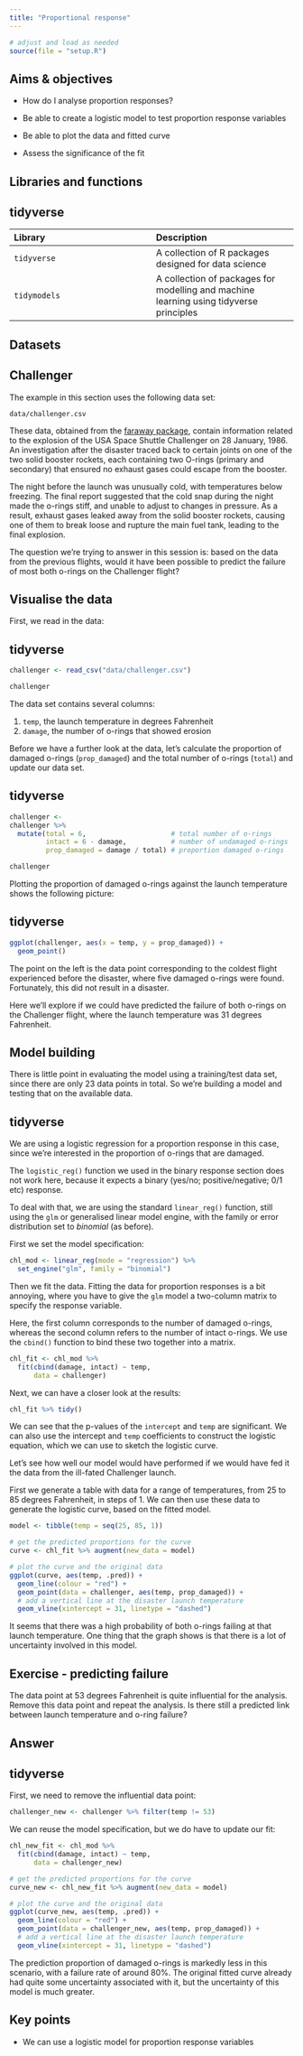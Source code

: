 ```yaml
---
title: "Proportional response"
---
```


```r
# adjust and load as needed
source(file = "setup.R")
```

::: callout-note
## Aims & objectives

-   How do I analyse proportion responses?

-   Be able to create a logistic model to test proportion response variables

-   Be able to plot the data and fitted curve

-   Assess the significance of the fit
:::

## Libraries and functions

::: panel-tabset
## tidyverse

| Library      | Description                                                                            |
|:-----------------------------------|:-----------------------------------|
| `tidyverse`  | A collection of R packages designed for data science                                   |
| `tidymodels` | A collection of packages for modelling and machine learning using tidyverse principles |
:::

## Datasets

::: panel-tabset
## Challenger

The example in this section uses the following data set:

`data/challenger.csv`

These data, obtained from the [faraway package](https://www.rdocumentation.org/packages/faraway/versions/1.0.7), contain information related to the explosion of the USA Space Shuttle Challenger on 28 January, 1986. An investigation after the disaster traced back to certain joints on one of the two solid booster rockets, each containing two O-rings (primary and secondary) that ensured no exhaust gases could escape from the booster.

The night before the launch was unusually cold, with temperatures below freezing. The final report suggested that the cold snap during the night made the o-rings stiff, and unable to adjust to changes in pressure. As a result, exhaust gases leaked away from the solid booster rockets, causing one of them to break loose and rupture the main fuel tank, leading to the final explosion.

The question we're trying to answer in this session is: based on the data from the previous flights, would it have been possible to predict the failure of most both o-rings on the Challenger flight?
:::

## Visualise the data

First, we read in the data:

::: panel-tabset
## tidyverse

```r
challenger <- read_csv("data/challenger.csv")

challenger
```
:::

The data set contains several columns:

1.  `temp`, the launch temperature in degrees Fahrenheit
2.  `damage`, the number of o-rings that showed erosion

Before we have a further look at the data, let's calculate the proportion of damaged o-rings (`prop_damaged`) and the total number of o-rings (`total`) and update our data set.

::: panel-tabset
## tidyverse

```r
challenger <-
challenger %>%
  mutate(total = 6,                     # total number of o-rings
         intact = 6 - damage,           # number of undamaged o-rings
         prop_damaged = damage / total) # proportion damaged o-rings

challenger
```
:::

Plotting the proportion of damaged o-rings against the launch temperature shows the following picture:

::: panel-tabset
## tidyverse

```r
ggplot(challenger, aes(x = temp, y = prop_damaged)) +
  geom_point()
```
:::

The point on the left is the data point corresponding to the coldest flight experienced before the disaster, where five damaged o-rings were found. Fortunately, this did not result in a disaster.

Here we'll explore if we could have predicted the failure of both o-rings on the Challenger flight, where the launch temperature was 31 degrees Fahrenheit.

## Model building

There is little point in evaluating the model using a training/test data set, since there are only 23 data points in total. So we're building a model and testing that on the available data.

::: panel-tabset
## tidyverse

We are using a logistic regression for a proportion response in this case, since we're interested in the proportion of o-rings that are damaged.

The `logistic_reg()` function we used in the binary response section does not work here, because it expects a binary (yes/no; positive/negative; 0/1 etc) response.

To deal with that, we are using the standard `linear_reg()` function, still using the `glm` or generalised linear model engine, with the family or error distribution set to *binomial* (as before).

First we set the model specification:

```r
chl_mod <- linear_reg(mode = "regression") %>%
  set_engine("glm", family = "binomial")
```

Then we fit the data. Fitting the data for proportion responses is a bit annoying, where you have to give the `glm` model a two-column matrix to specify the response variable.

Here, the first column corresponds to the number of damaged o-rings, whereas the second column refers to the number of intact o-rings. We use the `cbind()` function to bind these two together into a matrix.

```r
chl_fit <- chl_mod %>% 
  fit(cbind(damage, intact) ~ temp,
      data = challenger)
```

Next, we can have a closer look at the results:

```r
chl_fit %>% tidy()
```

We can see that the p-values of the `intercept` and `temp` are significant. We can also use the intercept and `temp` coefficients to construct the logistic equation, which we can use to sketch the logistic curve.

```{=tex}
\begin{equation}
P(o-ring \ failure) = \frac{1}{1 + {e}^{-(11.66 -  0.22 \cdot temp)}}
\end{equation}
```
Let's see how well our model would have performed if we would have fed it the data from the ill-fated Challenger launch.

First we generate a table with data for a range of temperatures, from 25 to 85 degrees Fahrenheit, in steps of 1. We can then use these data to generate the logistic curve, based on the fitted model.

```r
model <- tibble(temp = seq(25, 85, 1))
```

```r
# get the predicted proportions for the curve
curve <- chl_fit %>% augment(new_data = model)

# plot the curve and the original data
ggplot(curve, aes(temp, .pred)) +
  geom_line(colour = "red") +
  geom_point(data = challenger, aes(temp, prop_damaged)) +
  # add a vertical line at the disaster launch temperature
  geom_vline(xintercept = 31, linetype = "dashed")
```

It seems that there was a high probability of both o-rings failing at that launch temperature. One thing that the graph shows is that there is a lot of uncertainty involved in this model.
:::

## Exercise - predicting failure

The data point at 53 degrees Fahrenheit is quite influential for the analysis. Remove this data point and repeat the analysis. Is there still a predicted link between launch temperature and o-ring failure?

:::{.callout-caution collapse="true"}
## Answer

:::panel-tabset
## tidyverse

First, we need to remove the influential data point:

```r
challenger_new <- challenger %>% filter(temp != 53)
```

We can reuse the model specification, but we do have to update our fit:

```r
chl_new_fit <- chl_mod %>% 
  fit(cbind(damage, intact) ~ temp,
      data = challenger_new)
```

```r
# get the predicted proportions for the curve
curve_new <- chl_new_fit %>% augment(new_data = model)

# plot the curve and the original data
ggplot(curve_new, aes(temp, .pred)) +
  geom_line(colour = "red") +
  geom_point(data = challenger_new, aes(temp, prop_damaged)) +
  # add a vertical line at the disaster launch temperature
  geom_vline(xintercept = 31, linetype = "dashed")
```

The prediction proportion of damaged o-rings is markedly less in this scenario, with a failure rate of around 80%. The original fitted curve already had quite some uncertainty associated with it, but the uncertainty of this model is much greater.
:::
:::

## Key points

::: callout-note
-   We can use a logistic model for proportion response variables
:::
